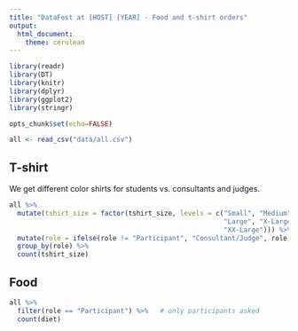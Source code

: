 ```yaml
---
title: "DataFest at [HOST] [YEAR] - Food and t-shirt orders"
output: 
  html_document: 
    theme: cerulean
---
```


```r
library(readr)
library(DT)
library(knitr)
library(dplyr)
library(ggplot2)
library(stringr)
```

```r
opts_chunk$set(echo=FALSE)
```

```r
all <- read_csv("data/all.csv")
```

## T-shirt

We get different color shirts for students vs. consultants and judges.

```r
all %>%
  mutate(tshirt_size = factor(tshirt_size, levels = c("Small", "Medium",
                                                      "Large", "X-Large",
                                                      "XX-Large"))) %>%
  mutate(role = ifelse(role != "Participant", "Consultant/Judge", role)) %>%
  group_by(role) %>%
  count(tshirt_size)
```

## Food

```r
all %>%
  filter(role == "Participant") %>%   # only participants asked
  count(diet)
```

